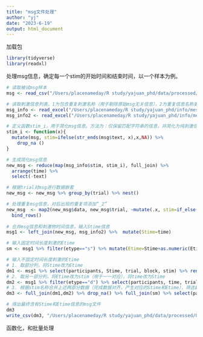 ```yaml
---
title: "msg文件处理"
author: "yj"
date: "2023-6-19"
output: html_document
---
```

加载包
```r
library(tidyverse)
library(readxl)
```


处理msg信息，确定每一个stim的开始时间和结束时间，以一个样本为例。
```r
# 读取被试msg样本
msg <- read_csv("/Users/placenameday/R study/yajuan_phd/data/processed/Orinig/msg/A003.asc.csv") %>% rename(trial=block)

# 读取刺激信息列表，1为包含重复刺激名称（用于剔除原始msg无关信息），2为重复信息名称更正（用于合并时间信息）
msg_info <- read_excel("/Users/placenameday/R study/yajuan_phd/info/message.xlsx") %>% rename(stim=msg)
msg_info2 <- read_excel("/Users/placenameday/R study/yajuan_phd/info/message2.xlsx") %>% rename(stim=msg)

# 定义函数stim_i，用于简化msg信息。方法为：仅保留匹配字符串的信息，并简化为纯刺激信息。
stim_i <- function(x){
  mutate(msg, stim=ifelse(str_ends(msg$text, x),x,NA)) %>%
    drop_na ()
}

# 生成简化msg信息
new_msg <- reduce(map(msg_info$stim, stim_i), full_join) %>%
  arrange(time) %>%
  select(-text)

# 根据trial对msg进行数据嵌套
new_msg <- new_msg %>% group_by(trial) %>% nest()

# 处理重复msg信息，对后出现的重复项添加“_2”
new_msg  <- map2(new_msg$data, new_msg$trial, ~mutate(.x, stim=if_else(duplicated(stim), str_c(stim,"_2"), stim), trial=.y)) %>%
  bind_rows()
  
# 合并msg信息和刺激物时间信息，输入Stime信息
msg1 <- left_join(new_msg, msg_info2) %>%  mutate(Stime=time)

# 输入固定时间长度刺激的Etime
sm <- msg1 %>% filter(etype=="s") %>% mutate(Etime=Stime+as.numeric(Etime)) %>% select(-etype,-time)

# 输入不固定时间长度刺激的Etime
# 1. 取部分列，将Stime改为Etime
dm1 <- msg1 %>% select(participants, Stime, trial, block, stim) %>% rename(Etime=Stime)
# 2. 取另一部分列，将Etime改为stim（用于一一对应），将time改为Stime
dm2 <- msg1 %>% filter(etype=="d") %>% select(participants, time, trial, block, Etime) %>% rename(stim=Etime, Stime=time)
# 3. 根据stim名称合并上述两部分数据（完成数据对齐，产生对应的Stime和Etime），筛选数据，排序
dm3 <- full_join(dm1,dm2) %>% drop_na() %>% full_join(sm) %>% select(participants, block, trial, stim, Stime, Etime) %>% arrange(Stime)

# 得出最终含有Stime和Etime信息的msg文件
dm3
write_csv(dm3, "/Users/placenameday/R study/yajuan_phd/data/processed/Orinig/msg2/A003_nmsg.csv")

```


函数化，和批量处理
```r



```
